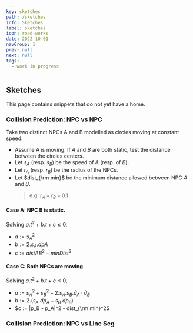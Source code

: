 ```yaml
---
key: sketches
path: /sketches
info: Sketches
label: sketches
icon: road-works
date: 2022-10-01
navGroup: 1
prev: null
next: null
tags:
  - work in progress
---
```



## Sketches <RoadWorksIcon />

This page contains snippets that do not yet have a home.

### Collision Prediction: NPC vs NPC

Take two distinct NPCs A and B modelled as circles moving at constant speed.
- Assume A is moving. <SideNote>If $A$ and $B$ are both static, test the distance between the circles centers.</SideNote>
- Let $s_A$ (resp. $s_B$) be the speed of $A$ (resp. of $B$).
- Let $r_A$ (resp. $r_B$) be the radius of the NPCs.
- Let $dist_{\rm min}$ be the minimum distance allowed between NPC $A$ and $B$.
  > e.g. $r_A + r_B - 0.1$


#### Case A: NPC B is static.

Solving $a.t^2 + b.t + c ≤ 0$,
- $a := s_A^2$
- $b := 2.s_A . dpA$
- $c := distAB^2 - minDist^2$

#### Case C: Both NPCs are moving.

Solving $a.t^2 + b.t + c ≤ 0$,
- $a := s_A^2 + s_B^2 - 2 . s_A . s_B . \hat{d}_A \cdot \hat{d}_B$
- $b := 2. (s_A . dp_A - s_B . dp_B)$
- $c := |p_B - p_A|^2 - dist_{\rm min}^2$

### Collision Prediction: NPC vs Line Seg

